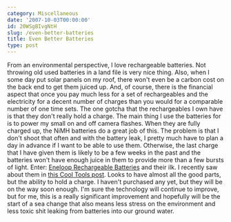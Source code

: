 ```yaml
---
category: Miscellaneous
date: '2007-10-03T00:00:00'
id: 20WSgBIvgNtH
slug: /even-better-batteries
title: Even Better Batteries
type: post
---
```


From an environmental perspective, I love rechargeable batteries.
Not throwing old used batteries in a land file is very nice thing.
Also, when I some day put solar panels on my roof, there won't even
be a carbon cost on the back end to get them juiced up. And, of
course, there is the financial aspect that once you pay much less
for a set of rechargeables and the electricity for a decent number
of charges than you would for a comparable number of one time sets.
The one gotcha that the rechargeables I own have is that they don't
really hold a charge. The main thing I use the batteries for is to
power my small on and off camera flashes. When they are fully
charged up, the NiMH batteries do a great job of this. The problem
is that I don't shoot that often and with the battery leak, I
pretty much have to plan a day in advance if I want to be able to
use them. Otherwise, the last charge that I have given them is
likely to be a few weeks in the past and the batteries won't have
enough juice in them to provide more than a few bursts of light.
Enter: [Eneloop Rechargeable Batteries](http://www.eneloop.info/)
and their ilk. I recently saw about them in
[this Cool Tools post](http://www.kk.org/cooltools/archives/001921.php).
Looks to have almost all the good parts, but the ability to hold a
charge. I haven't purchased any yet, but they will be on the way
soon enough. I'm sure the technology will continue to improve, but
for me, this is a really significant improvement and hopefully will
be the start of a sea change that also means less stress on the
environment and less toxic shit leaking from batteries into our
ground water.